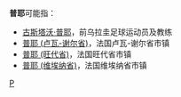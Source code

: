 {{消歧义}}
'''普耶'''可能指：
* [[古斯塔沃·普耶|古斯塔沃·普耶]]，前乌拉圭足球运动员及教练
* [[普耶_(卢瓦-谢尔省)|普耶 (卢瓦-谢尔省)]]，法国卢瓦-谢尔省市镇
* [[普耶_(旺代省)|普耶 (旺代省)]]，法国旺代省市镇
* [[普耶_(维埃纳省)|普耶 (维埃纳省)]]，法国维埃纳省市镇

[[Category:二字消歧义|P]]